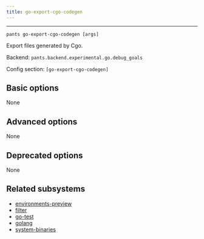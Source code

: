 ```yaml
---
title: go-export-cgo-codegen
---
```



---

```
pants go-export-cgo-codegen [args]
```

Export files generated by Cgo.

Backend: <span className="color--primary">`pants.backend.experimental.go.debug_goals`</span>

Config section: <span className="color--primary">`[go-export-cgo-codegen]`</span>

<span className={styles.options}>

## Basic options

None

## Advanced options

None

## Deprecated options

None

## Related subsystems

- [environments-preview](../subsystems/environments-preview.mdx)
- [filter](../subsystems/filter.mdx)
- [go-test](../subsystems/go-test.mdx)
- [golang](../subsystems/golang.mdx)
- [system-binaries](../subsystems/system-binaries.mdx)

</span>
